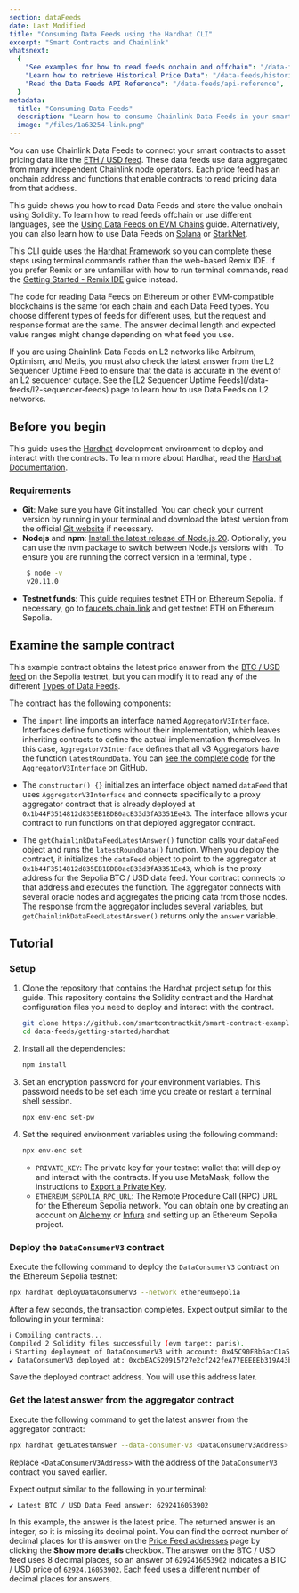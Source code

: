 ```yaml
---
section: dataFeeds
date: Last Modified
title: "Consuming Data Feeds using the Hardhat CLI"
excerpt: "Smart Contracts and Chainlink"
whatsnext:
  {
    "See examples for how to read feeds onchain and offchain": "/data-feeds/using-data-feeds",
    "Learn how to retrieve Historical Price Data": "/data-feeds/historical-data",
    "Read the Data Feeds API Reference": "/data-feeds/api-reference",
  }
metadata:
  title: "Consuming Data Feeds"
  description: "Learn how to consume Chainlink Data Feeds in your smart contracts using the Hardhat CLI."
  image: "/files/1a63254-link.png"
---
```



You can use Chainlink Data Feeds to connect your smart contracts to asset pricing data like the [ETH / USD feed](https://data.chain.link/feeds/ethereum/mainnet/eth-usd). These data feeds use data aggregated from many independent Chainlink node operators. Each price feed has an onchain address and functions that enable contracts to read pricing data from that address.

This guide shows you how to read Data Feeds and store the value onchain using Solidity. To learn how to read feeds offchain or use different languages, see the [Using Data Feeds on EVM Chains](/data-feeds/using-data-feeds) guide. Alternatively, you can also learn how to use Data Feeds on [Solana](/data-feeds/solana) or [StarkNet](/data-feeds/starknet).

This CLI guide uses the [Hardhat Framework](https://hardhat.org/) so you can complete these steps using terminal commands rather than the web-based Remix IDE. If you prefer Remix or are unfamiliar with how to run terminal commands, read the [Getting Started - Remix IDE](/data-feeds/getting-started) guide instead.

The code for reading Data Feeds on Ethereum or other EVM-compatible blockchains is the same for each chain and each Data Feed types. You choose different types of feeds for different uses, but the request and response format are the same. The answer decimal length and expected value ranges might change depending on what feed you use.

<Aside type="caution" title="Using Data Feeds on L2 networks">
  If you are using Chainlink Data Feeds on L2 networks like Arbitrum, Optimism, and Metis, you must also check the
  latest answer from the L2 Sequencer Uptime Feed to ensure that the data is accurate in the event of an L2 sequencer
  outage. See the [L2 Sequencer Uptime Feeds](/data-feeds/l2-sequencer-feeds) page to learn how to use Data Feeds on L2
  networks.
</Aside>

## Before you begin

This guide uses the [Hardhat](https://hardhat.org/) development environment to deploy and interact with the contracts. To learn more about Hardhat, read the [Hardhat Documentation](https://hardhat.org/hardhat-runner/docs/getting-started).

### Requirements

- **Git**: Make sure you have Git installed. You can check your current version by running <CopyText text="git --version" code/> in your terminal and download the latest version from the official [Git website](https://git-scm.com/book/en/v2/Getting-Started-Installing-Git) if necessary.
- **Nodejs** and **npm**: [Install the latest release of Node.js 20](https://nodejs.org/en/download/). Optionally, you can use the nvm package to switch between Node.js versions with <CopyText text="nvm use 20" code/>. To ensure you are running the correct version in a terminal, type <CopyText text="node -v" code/>.
  ```bash
   $ node -v
   v20.11.0
  ```
- **Testnet funds**: This guide requires testnet ETH on Ethereum Sepolia. If necessary, go to [faucets.chain.link](https://faucets.chain.link/sepolia) and get testnet ETH on Ethereum Sepolia.

## Examine the sample contract

This example contract obtains the latest price answer from the [BTC / USD feed](/data-feeds/price-feeds/addresses) on the Sepolia testnet, but you can modify it to read any of the different [Types of Data Feeds](/data-feeds#types-of-data-feeds).

<CodeSample src="samples/DataFeeds/DataConsumerV3.sol" />

The contract has the following components:

- The `import` line imports an interface named `AggregatorV3Interface`. Interfaces define functions without their implementation, which leaves inheriting contracts to define the actual implementation themselves. In this case, `AggregatorV3Interface` defines that all v3 Aggregators have the function `latestRoundData`. You can [see the complete code](https://github.com/smartcontractkit/chainlink/blob/master/contracts/src/v0.8/shared/interfaces/AggregatorV3Interface.sol) for the `AggregatorV3Interface` on GitHub.

- The `constructor() {}` initializes an interface object named `dataFeed` that uses `AggregatorV3Interface` and connects specifically to a proxy aggregator contract that is already deployed at `0x1b44F3514812d835EB1BDB0acB33d3fA3351Ee43`. The interface allows your contract to run functions on that deployed aggregator contract.

- The `getChainlinkDataFeedLatestAnswer()` function calls your `dataFeed` object and runs the `latestRoundData()` function. When you deploy the contract, it initializes the `dataFeed` object to point to the aggregator at `0x1b44F3514812d835EB1BDB0acB33d3fA3351Ee43`, which is the proxy address for the Sepolia BTC / USD data feed. Your contract connects to that address and executes the function. The aggregator connects with several oracle nodes and aggregates the pricing data from those nodes. The response from the aggregator includes several variables, but `getChainlinkDataFeedLatestAnswer()` returns only the `answer` variable.

## Tutorial

### Setup

1. Clone the repository that contains the Hardhat project setup for this guide. This repository contains the Solidity contract and the Hardhat configuration files you need to deploy and interact with the contract.

   ```bash
   git clone https://github.com/smartcontractkit/smart-contract-examples.git
   cd data-feeds/getting-started/hardhat
   ```

1. Install all the dependencies:

   ```bash
   npm install
   ```

1. Set an encryption password for your environment variables. This password needs to be set each time you create or restart a terminal shell session.

   ```bash
   npx env-enc set-pw
   ```

1. Set the required environment variables using the following command:

   ```bash
   npx env-enc set
   ```

   - `PRIVATE_KEY`: The private key for your testnet wallet that will deploy and interact with the contracts. If you use MetaMask, follow the instructions to [Export a Private Key](https://support.metamask.io/hc/en-us/articles/360015289632-How-to-export-an-account-s-private-key).
   - `ETHEREUM_SEPOLIA_RPC_URL`: The Remote Procedure Call (RPC) URL for the Ethereum Sepolia network. You can obtain one by creating an account on [Alchemy](https://www.alchemy.com/) or [Infura](https://www.infura.io/) and setting up an Ethereum Sepolia project.

### Deploy the `DataConsumerV3` contract

Execute the following command to deploy the `DataConsumerV3` contract on the Ethereum Sepolia testnet:

```bash
npx hardhat deployDataConsumerV3 --network ethereumSepolia
```

After a few seconds, the transaction completes. Expect output similar to the following in your terminal:

```bash
ℹ Compiling contracts...
Compiled 2 Solidity files successfully (evm target: paris).
ℹ Starting deployment of DataConsumerV3 with account: 0x45C90FBb5acC1a5c156a401B56Fea55e69E7669d
✔ DataConsumerV3 deployed at: 0xcbEAC520915727e2cf242feA77EEEEEb319A43bB on ethereumSepolia
```

Save the deployed contract address. You will use this address later.

### Get the latest answer from the aggregator contract

Execute the following command to get the latest answer from the aggregator contract:

```bash
npx hardhat getLatestAnswer --data-consumer-v3 <DataConsumerV3Address> --network ethereumSepolia
```

Replace `<DataConsumerV3Address>` with the address of the `DataConsumerV3` contract you saved earlier.

Expect output similar to the following in your terminal:

```bash
✔ Latest BTC / USD Data Feed answer: 6292416053902
```

In this example, the answer is the latest price. The returned answer is an integer, so it is missing its decimal point. You can find the correct number of decimal places for this answer on the [Price Feed addresses](/data-feeds/price-feeds/addresses) page by clicking the **Show more details** checkbox. The answer on the BTC / USD feed uses 8 decimal places, so an answer of `6292416053902` indicates a BTC / USD price of `62924.16053902`. Each feed uses a different number of decimal places for answers.
